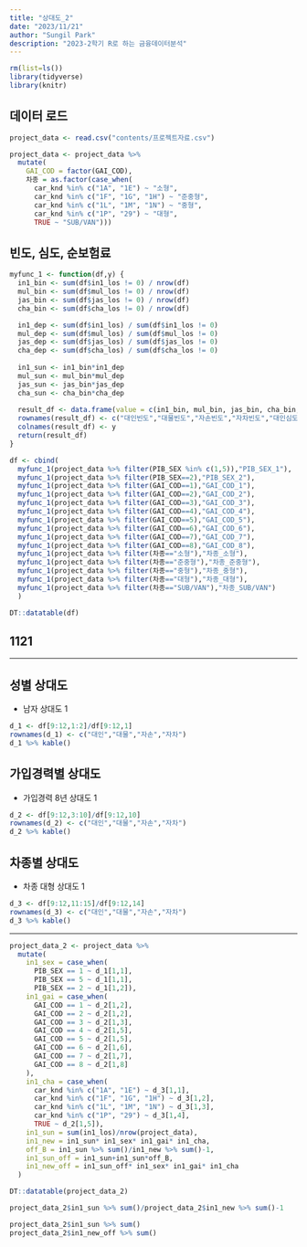 ```yaml
---
title: "상대도_2"
date: "2023/11/21"
author: "Sungil Park"
description: "2023-2학기 R로 하는 금융데이터분석"
---
```


```r
rm(list=ls())
library(tidyverse)
library(knitr)
```

## 데이터 로드

```r
project_data <- read.csv("contents/프로젝트자료.csv")

project_data <- project_data %>%  
  mutate(
    GAI_COD = factor(GAI_COD),
    차종 = as.factor(case_when(
      car_knd %in% c("1A", "1E") ~ "소형",
      car_knd %in% c("1F", "1G", "1H") ~ "준중형",
      car_knd %in% c("1L", "1M", "1N") ~ "중형",
      car_knd %in% c("1P", "29") ~ "대형",
      TRUE ~ "SUB/VAN")))
```



## 빈도, 심도, 순보험료

```r
myfunc_1 <- function(df,y) {
  in1_bin <- sum(df$in1_los != 0) / nrow(df)
  mul_bin <- sum(df$mul_los != 0) / nrow(df)
  jas_bin <- sum(df$jas_los != 0) / nrow(df)
  cha_bin <- sum(df$cha_los != 0) / nrow(df)

  in1_dep <- sum(df$in1_los) / sum(df$in1_los != 0)
  mul_dep <- sum(df$mul_los) / sum(df$mul_los != 0)
  jas_dep <- sum(df$jas_los) / sum(df$jas_los != 0)
  cha_dep <- sum(df$cha_los) / sum(df$cha_los != 0)
  
  in1_sun <- in1_bin*in1_dep
  mul_sun <- mul_bin*mul_dep
  jas_sun <- jas_bin*jas_dep
  cha_sun <- cha_bin*cha_dep
  
  result_df <- data.frame(value = c(in1_bin, mul_bin, jas_bin, cha_bin, in1_dep, mul_dep, jas_dep, cha_dep,in1_sun, mul_sun, jas_sun, cha_sun))
  rownames(result_df) <- c("대인빈도","대물빈도","자손빈도","자차빈도","대인심도","대물심도","자손심도","자차심도","대인순보","대물순보","자손순보","자차순보")
  colnames(result_df) <- y
  return(result_df)
}
```

```r
df <- cbind(
  myfunc_1(project_data %>% filter(PIB_SEX %in% c(1,5)),"PIB_SEX_1"),
  myfunc_1(project_data %>% filter(PIB_SEX==2),"PIB_SEX_2"),
  myfunc_1(project_data %>% filter(GAI_COD==1),"GAI_COD_1"),
  myfunc_1(project_data %>% filter(GAI_COD==2),"GAI_COD_2"),
  myfunc_1(project_data %>% filter(GAI_COD==3),"GAI_COD_3"),
  myfunc_1(project_data %>% filter(GAI_COD==4),"GAI_COD_4"),
  myfunc_1(project_data %>% filter(GAI_COD==5),"GAI_COD_5"),
  myfunc_1(project_data %>% filter(GAI_COD==6),"GAI_COD_6"),
  myfunc_1(project_data %>% filter(GAI_COD==7),"GAI_COD_7"),
  myfunc_1(project_data %>% filter(GAI_COD==8),"GAI_COD_8"),
  myfunc_1(project_data %>% filter(차종=="소형"),"차종_소형"),
  myfunc_1(project_data %>% filter(차종=="준중형"),"차종_준중형"),
  myfunc_1(project_data %>% filter(차종=="중형"),"차종_중형"),
  myfunc_1(project_data %>% filter(차종=="대형"),"차종_대형"),
  myfunc_1(project_data %>% filter(차종=="SUB/VAN"),"차종_SUB/VAN")
  )
```

```r
DT::datatable(df)
```

## 1121

------------------------------------------------------------------------

## 성별 상대도

-   남자 상대도 1

```r
d_1 <- df[9:12,1:2]/df[9:12,1]
rownames(d_1) <- c("대인","대물","자손","자차")
d_1 %>% kable()
```

## 가입경력별 상대도

-   가입경력 8년 상대도 1

```r
d_2 <- df[9:12,3:10]/df[9:12,10]
rownames(d_2) <- c("대인","대물","자손","자차")
d_2 %>% kable()
```

## 차종별 상대도

-   차종 대형 상대도 1

```r
d_3 <- df[9:12,11:15]/df[9:12,14]
rownames(d_3) <- c("대인","대물","자손","자차")
d_3 %>% kable()
```

-----


```r
project_data_2 <- project_data %>% 
  mutate(
    in1_sex = case_when(
      PIB_SEX == 1 ~ d_1[1,1],
      PIB_SEX == 5 ~ d_1[1,1],
      PIB_SEX == 2 ~ d_1[1,2]),
    in1_gai = case_when(
      GAI_COD == 1 ~ d_2[1,2],
      GAI_COD == 2 ~ d_2[1,2],
      GAI_COD == 3 ~ d_2[1,3],
      GAI_COD == 4 ~ d_2[1,5],
      GAI_COD == 5 ~ d_2[1,5],
      GAI_COD == 6 ~ d_2[1,6],
      GAI_COD == 7 ~ d_2[1,7],
      GAI_COD == 8 ~ d_2[1,8]
    ),
    in1_cha = case_when(
      car_knd %in% c("1A", "1E") ~ d_3[1,1],
      car_knd %in% c("1F", "1G", "1H") ~ d_3[1,2],
      car_knd %in% c("1L", "1M", "1N") ~ d_3[1,3],
      car_knd %in% c("1P", "29") ~ d_3[1,4],
      TRUE ~ d_2[1,5]),
    in1_sun = sum(in1_los)/nrow(project_data),
    in1_new = in1_sun* in1_sex* in1_gai* in1_cha,
    off_B = in1_sun %>% sum()/in1_new %>% sum()-1,
    in1_sun_off = in1_sun+in1_sun*off_B,
    in1_new_off = in1_sun_off* in1_sex* in1_gai* in1_cha
  )
```

```r
DT::datatable(project_data_2)
```


```r
project_data_2$in1_sun %>% sum()/project_data_2$in1_new %>% sum()-1

project_data_2$in1_sun %>% sum()
project_data_2$in1_new_off %>% sum()
```





















































